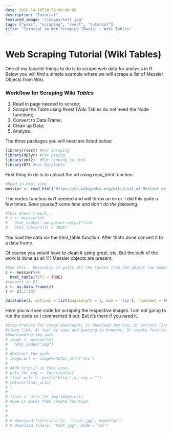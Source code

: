 ```yaml
---
date: 2018-10-10T10:58:08-04:00
description: "Tutorial"
featured_image: "/images/test.jpg"
tags: ["wiki", "scraping", "rvest", "tutorial"]
title: "Tutorial on Web Scraping (Basic) - Wiki Tables"
---
```






# Web Scraping Tutorial (Wiki Tables)


One of my favorite things to do is to scrape web data for analysis in R.  Below you will find a simple example where we will scrape a list of Messier Objects from Wiki.  

### Workflow for Scraping Wiki *Tables*
1. Read in page needed to scrape;
2. Scrape the Table using Rvest (Wiki Tables do not need the Node function);
3. Convert to Data Frame;
4. Clean up Data;
5. Analyze.

The three packages you will need are listed below:


```r
library(rvest) #For Scraping
library(dplyr) #For piping
library(xml2)  #For running to html
library(DT) #For Datatable

```




First thing to do is to upload the url using read_html function.



```r
#Read in html site
messier <- read_html("https://en.wikipedia.org/wiki/List_of_Messier_objects")
```



The nodes function isn't needed and will throw an error.  I did this quite a few times. *Save yourself some time and don't do the following.*




```r
#This doesn't work...  
# z <- messier%>%
#   html_nodes(".mw-parser-output")%>%
#   html_table(fill = TRUE)
```




You load the data via the html_table function.  After that's done convert it to a data frame.

Of course you would have to clean it using grepl, etc.  But the bulk of the work is done as all 111 Messier objects are present.




```r
#Use this.  Basically it pulls all the tables from the object (no nodes needed)
z <- messier%>%
  html_table(fill = TRUE)
#convert to Df.
z <- as.data.frame(z)
z <- z[,1:10]

datatable(z, options = list(pageLength = 3, dom = 'tip'), rownames = FALSE)

```





Here you will see code for scraping the respective images.  I am not going to run the code so I commented it out.  But it's there if you need it.




```r
#Step Process for image downloads; 1) download img css; 2) extract link; 
#clean link, 4) test by copy and pasting in browser, 5) create function
#Downloading img path
# image <- messier%>%
#   html_nodes("img")
# 
# #Extract the path
# image.url <- image%>%html_attr("src")
# 
# #Add http:// in this case.
# urls_for_img <- function(x){
# final_urls <- paste("http:",x, sep = "")
# return(final_urls)
# }
# 
# final <- urls_for_img(image.url)
# #See it works then create function.
# 
# 
# 
# # download.file(final[2], "final.jpg", mode="wb")
# # download.file(y, "test.jpg", mode = "wb")
```

